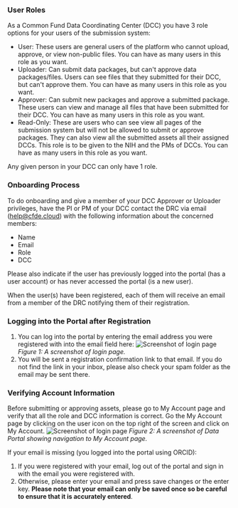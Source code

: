 ### User Roles

As a Common Fund Data Coordinating Center (DCC) you have 3 role options for your users of the submission system:

- User: These users are general users of the platform who cannot upload, approve, or view non-public files. You can have as many users in this role as you want.
- Uploader: Can submit data packages, but can't approve data packages/files. Users can see files that they submitted for their DCC, but can't approve them. You can have as many users in this role as you want.
- Approver: Can submit new packages and approve a submitted package. These users can view and manage all files that have been submitted for their DCC. You can have as many users in this role as you want.
- Read-Only: These are users who can see view all pages of the submission system but will not be allowed to submit or approve packages. They can also view all the submitted assets all their assigned DCCs. This role is to be given to the NIH and the PMs of DCCs. You can have as many users in this role as you want.

Any given person in your DCC can only have 1 role. 



### Onboarding Process
To do onboarding and give a member of your DCC Approver or Uploader privileges, have the PI or PM of your DCC contact the DRC via email ([help@cfde.cloud](mailto:help@cfde.cloud)) with the following information about the concerned members: 
- Name
- Email
- Role
- DCC 

Please also indicate if the user has previously logged into the portal (has a user account) or has never accessed the portal (is a new user). 

When the user(s) have been registered, each of them will receive an email from a member of the DRC notifying them of their registration.  



### Logging into the Portal after Registration
1. You can log into the portal by entering the email address you were registered with into the email field here: 
    ![Screenshot of login page](/img/submission_system/onboarding_email.png)
    *Figure 1: A screenshot of login page.*
2. You will be sent a registration confirmation link to that email. If you do not find the link in your inbox, please also check your spam folder as the email may be sent there. 




### Verifying Account Information
Before submitting or approving assets, please go to My Account page and verify that all the role and DCC information is correct. 
Go the My Account page by clicking on the user icon on the top right of the screen and click on My Account. 
![Screenshot of login page](/img/submission_system/FAQ_myaccount_1.png)
*Figure 2: A screenshot of Data Portal showing navigation to My Account page.* 

If your email is missing (you logged into the portal using ORCID): 
1. If you were registered with your email, log out of the portal and sign in with the email you were registered with. 
2. Otherwise, please enter your email and press save changes or the enter key. **Please note that your email can only be saved once so be careful to ensure that it is accurately entered**.
